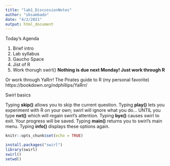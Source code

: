```yaml
---
title: "lab1_DiscussionNotes"
author: "sbsambado"
date: "4/2/2021"
output: html_document
---
```


Today's Agenda

1. Brief intro
2. Lab syllabus
3. Gaucho Space
4. Jist of R
5. Work thorugh swirl()
**Nothing is due next Monday! Just work through R**

Or work through YaRrr! The Pirates guide to R (my personal favorite)
https://bookdown.org/ndphillips/YaRrr/ 



Swirl basics

Typing **skip()** allows you to skip the current question.
Typing **play()** lets you experiment with R on your own; swirl will ignore what you do...
UNTIL you type **nxt()** which will regain swirl's attention.
Typing **bye()** causes swirl to exit. Your progress will be saved.
Typing **main()** returns you to swirl's main menu.
Typing **info()** displays these options again.
```r
knitr::opts_chunk$set(echo = TRUE)

install.packages("swirl")
library(swirl)
swirl()
setwd()

```



